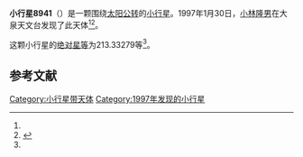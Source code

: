 {{Infobox planet
| bgcolour = #FFFFC0
| name = 8941 Junsaito
| symbol = 
| image = 
| caption = 
| discovery = yes
| discovery_ref = 
| discoverer = [[小林隆男|小林隆男]]
| discovery_site = [[大泉天文台|大泉天文台]] 
| discovered = 1997年1月30日
| designations = yes
| mp_name = 
| named_after = 
| alt_names = 1997 BL2/ 1989 VP2 / 1991 EA2 / 1992 JY3
| mp_category = [[外小行星带|外小行星带]]
| orbit_ref = <ref name="a">[http://ssd.jpl.nasa.gov/sbdb.cgi?sstr=8941 8941 Junsaito] {{Wayback|url=http://ssd.jpl.nasa.gov/sbdb.cgi?sstr=8941 |date=20140831151338 }}，小行星數據庫瀏覽器（JPL Small-Body Database Browser）－[[美国国家航空航天局|美国国家航空航天局]]喷气推进实验室</ref>
| epoch = 2456400.5 (2013年4月18日更新)
| aphelion = {{convert|3.3765793|AU|km|3|abbr=on|lk=out}}
| perihelion = {{convert|3.1240619|AU|km|3|abbr=on}}
| semimajor = {{convert|3.2503206|AU|km|3|abbr=on}}
| eccentricity = 0.038845
| period = 2140.36451 [[日|日]]<br />5.86[[儒略年|儒略年]]
| avg_speed = 
| inclination = 11.10469
| asc_node = 142.87689
| mean_anomaly = 
| arg_peri = 213.33279
| satellites = 
| physical_characteristics = yes
| dimensions = 
| mass = 
| density = 
| surface_grav = 
| escape_velocity = 
| sidereal_day = 
| axial_tilt = 
| pole_ecliptic_lat = 
| pole_ecliptic_lon = 
| albedo = 
| temperatures= 
| temp_name1 = 
| mean_temp_1 = 
| max_temp_1 = 
| temp_name2 = 
| max_temp_2 = 
| spectral_type = 
| abs_magnitude = 213.33279
}}

'''小行星8941'''（{{lang-en|8941 Junsaito}}）是一颗围绕[[太阳|太阳]][[公转|公转]]的[[小行星|小行星]]。1997年1月30日，[[小林隆男|小林隆男]]在大泉天文台发现了此天体<ref name="a" /><ref>{{cite news|title=小行星列表|url=http://cfa-www.harvard.edu/iau/lists/NumberedMPs.txt|accessdate=2013-07-08|newspaper=哈佛大学|archive-date=2008-05-17|archive-url=https://web.archive.org/web/20080517010638/http://cfa-www.harvard.edu/iau/lists/NumberedMPs.txt|dead-url=no}}</ref>。

这颗小行星的[[绝对星等|绝对星等]]为213.33279等<ref name="a" />。

==参考文献==
{{reflist}}
{{Minor Planet Number|[[小行星8940|小行星8940]]|[[小行星8942|小行星8942]]}}

{{小天体}}

[[Category:小行星带天体|Category:小行星带天体]]
[[Category:1997年发现的小行星|Category:1997年发现的小行星]]

{{asteroid-stub}}